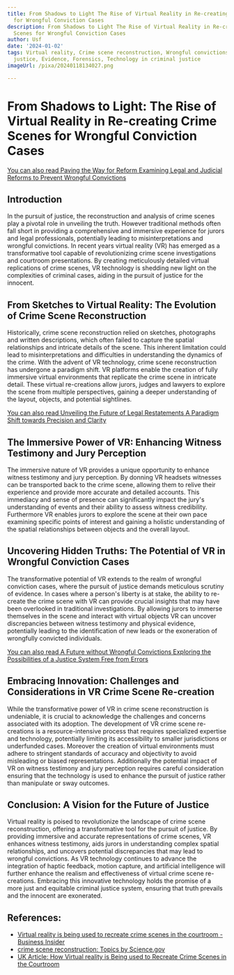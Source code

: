 ```yaml
---
title: From Shadows to Light The Rise of Virtual Reality in Re-creating Crime Scenes
  for Wrongful Conviction Cases
description: From Shadows to Light The Rise of Virtual Reality in Re-creating Crime
  Scenes for Wrongful Conviction Cases
author: Usf
date: '2024-01-02'
tags: Virtual reality, Crime scene reconstruction, Wrongful convictions, Criminal
  justice, Evidence, Forensics, Technology in criminal justice
imageUrl: /pixa/20240118134027.png

---
```

# From  Shadows to Light: The Rise of Virtual Reality in Re-creating Crime Scenes for Wrongful Conviction Cases

[You can  also read Paving the  Way for  Reform Examining Legal and Judicial Reforms  to Prevent Wrongful Convictions](Paving%20the%20Way%20for%20Reform%20Examining%20Legal%20and%20Judicial%20Reforms%20to%20Prevent%20Wrongful%20Convictions)


## Introduction

In the pursuit of justice,  the  reconstruction and analysis of crime scenes play a pivotal role in unveiling the truth. However traditional  methods often fall short in providing a comprehensive and immersive experience for jurors  and legal professionals, potentially leading to misinterpretations and wrongful convictions. In recent years virtual reality (VR) has emerged as a transformative tool capable of revolutionizing crime scene investigations  and courtroom presentations. By  creating meticulously detailed virtual replications of crime scenes, VR technology is shedding  new  light on the complexities of criminal cases, aiding  in the pursuit of justice for the innocent.

## From Sketches to Virtual Reality:  The Evolution of  Crime Scene Reconstruction

Historically, crime scene reconstruction relied  on sketches, photographs and written descriptions, which often failed to capture the  spatial relationships and intricate details of  the scene.  This inherent  limitation could lead to misinterpretations and difficulties in understanding the  dynamics of the crime. With the advent of VR technology, crime  scene reconstruction  has undergone a paradigm shift.  VR  platforms  enable the creation of  fully immersive virtual environments that replicate the crime scene in intricate  detail. These virtual re-creations allow jurors, judges and lawyers to  explore the scene from multiple perspectives, gaining a deeper understanding  of the layout, objects, and potential sightlines.

[You can also read Unveiling the Future of  Legal  Restatements A Paradigm Shift towards Precision and  Clarity](Unveiling%20the%20Future%20of%20Legal%20Restatements%20A%20Paradigm%20Shift%20towards%20Precision%20and%20Clarity)


## The Immersive Power  of VR: Enhancing Witness Testimony and Jury Perception

The immersive  nature of VR provides a unique opportunity to enhance witness testimony and jury  perception. By donning VR headsets witnesses can be transported back to the crime scene, allowing them to relive their experience and provide more accurate and detailed accounts. This immediacy and sense of presence can significantly impact the jury's understanding of events and their ability  to assess witness credibility. Furthermore  VR enables jurors to explore the scene at their own pace  examining specific points of interest and gaining  a holistic understanding of the spatial relationships between objects and the overall layout.

## Uncovering  Hidden Truths: The Potential of VR in Wrongful Conviction Cases

The transformative  potential of VR extends to the realm of wrongful conviction cases, where the pursuit of justice demands meticulous scrutiny of evidence.  In cases where a person's liberty  is at stake, the ability to re-create the crime scene with VR can provide crucial insights that may have been overlooked in traditional investigations. By allowing jurors to immerse themselves in the scene and interact with virtual objects VR can uncover discrepancies between witness testimony and physical evidence,  potentially  leading to the identification of new leads or the exoneration of wrongfully convicted individuals.

[You can also  read A  Future without Wrongful Convictions Exploring the Possibilities of a  Justice System Free from Errors](A%20Future%20without%20Wrongful%20Convictions%20Exploring%20the%20Possibilities%20of%20a%20Justice%20System%20Free%20from%20Errors)


## Embracing Innovation: Challenges and Considerations in VR Crime Scene Re-creation

While the transformative power of VR in crime scene  reconstruction is undeniable, it is crucial to acknowledge the challenges and concerns associated with its adoption.  The development of VR crime scene re-creations is a resource-intensive process that requires specialized expertise and technology,  potentially limiting its accessibility to smaller jurisdictions or underfunded cases. Moreover the creation of virtual environments must adhere to  stringent standards of  accuracy and objectivity to avoid misleading or biased representations. Additionally the potential impact of VR on  witness testimony and jury perception requires careful consideration ensuring that the technology is used to enhance the pursuit of  justice rather than manipulate or sway outcomes.

## Conclusion: A Vision for the  Future of Justice

Virtual reality is poised  to revolutionize the landscape of  crime  scene reconstruction, offering a transformative tool  for  the pursuit of justice. By providing immersive  and accurate representations of crime scenes, VR enhances witness  testimony, aids jurors in understanding complex spatial relationships, and uncovers potential discrepancies that  may lead to wrongful convictions. As VR technology continues to advance  the integration of haptic feedback, motion  capture, and artificial intelligence will further enhance the realism and effectiveness of  virtual crime scene re-creations. Embracing this innovative technology holds the promise of a more just and equitable criminal justice system, ensuring that truth  prevails and the innocent are exonerated.

## References:
- [Virtual reality is being used to recreate crime scenes in the courtroom - Business Insider](https://www.businessinsider.com/virtual-reality-in-the-courtroom-2016-11)
- [crime scene reconstruction: Topics by Science.gov](https://www.science.gov/topicpages/c/crime+scene+reconstruction.html)
- [UK Article: How Virtual reality is Being used to Recreate Crime Scenes in the Courtroom](https://witnessdirectory.com/newsdetails/177/uk-article-how-virtual-reality-is-being-used-to-recreate-crime-scenes-in-the-courtroom)
